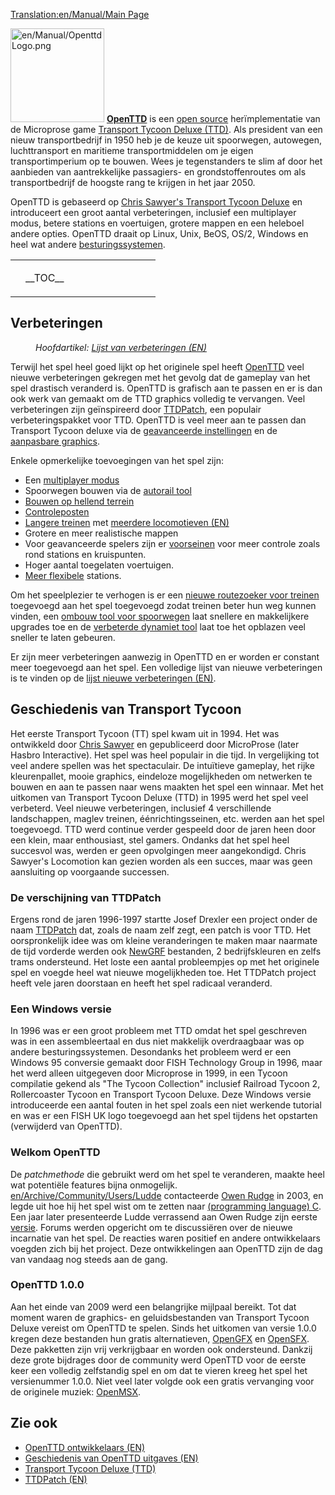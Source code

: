 [[Translation:en/Manual/Main Page]]
{{nl/Manual/Inhoudsopgave}}

[[File:en/Manual/OpenttdLogo.png|left|150px]]
[http://www.openttd.org/ '''OpenTTD'''] is een [https://www.wikipedia.org/wiki/Open_Source open source] herïmplementatie van de Microprose game [https://www.wikipedia.org/wiki/Transport_Tycoon Transport Tycoon Deluxe (TTD)]. Als president van een nieuw transportbedrijf in 1950 heb je de keuze uit spoorwegen, autowegen, luchttransport en maritieme transportmiddelen om je eigen transportimperium op te bouwen. Wees je tegenstanders te slim af door het aanbieden van aantrekkelijke passagiers- en grondstoffenroutes om als transportbedrijf de hoogste rang te krijgen in het jaar 2050.

OpenTTD is gebaseerd op [http://www.chrissawyer.com/info.htm Chris Sawyer's Transport Tycoon Deluxe] en introduceert een groot aantal verbeteringen, inclusief een multiplayer modus, betere stations en voertuigen, grotere mappen en een heleboel andere opties. OpenTTD draait op Linux, Unix, BeOS, OS/2, Windows en heel wat andere [[nl/Archive/Compilation and Ports/Besturingssystemen|besturingssystemen]].

{| align="center"
|colspan=2 style="background:none; border:0px"|
|width=200 style="background:none; border:0px"| __TOC__
|style="background:none; border:0px"| [[File:nl/Manual/Intro venster.png|frame|center|OpenTTD [[nl/Manual/Spelinterface#opties-in-hoofdmenu| introscherm]]]]
|}

==Verbeteringen==
:''Hoofdartikel: [[en/Archive/Lists/List of New Features|Lijst van verbeteringen (EN)]]''

Terwijl het spel heel goed lijkt op het originele spel heeft [http://www.openttd.org OpenTTD] veel nieuwe verbeteringen gekregen met het gevolg dat de gameplay van het spel drastisch veranderd is. OpenTTD is grafisch aan te passen en er is dan ook werk van gemaakt om de TTD graphics volledig te vervangen. Veel verbeteringen zijn geïnspireerd door [http://www.ttdpatch.net/ TTDPatch], een populair verbeteringspakket voor TTD. OpenTTD is veel meer aan te passen dan Transport Tycoon deluxe via de [[nl/Archive/Manual/Settings/Geavanceerde instellingen|geavanceerde instellingen]] en de [[nl/Manual/NewGRF|aanpasbare graphics]].

Enkele opmerkelijke toevoegingen van het spel zijn:
* Een [[nl/Manual/Multiplayer|multiplayer modus]]
* Spoorwegen bouwen via de [[nl/Archive/Manual/Autorail|autorail tool]]
* [[nl/Archive/Manual/Settings/Bouwen op hellingen|Bouwen op hellend terrein]]
* [[nl/Manual/Controleposten|Controleposten]]
* [[nl/Archive/Manual/Settings/Mammoettreinen|Langere treinen]] met [[en/Archive/Manual/Multiheaded trains|meerdere locomotieven (EN)]]
* Grotere en meer realistische mappen
* Voor geavanceerde spelers zijn er [[nl/Manual/Seinen#voorseinen|voorseinen]] voor meer controle zoals rond stations en kruispunten.
* Hoger aantal toegelaten voertuigen.
* [[nl/Archive/Manual/Settings/Niet-uniforme stations|Meer flexibele]] stations.

Om het speelplezier te verhogen is er een [[nl/Nu een andere routegebaseerde signalering patch/YAPP|nieuwe routezoeker voor treinen]] toegevoegd aan het spel toegevoegd zodat treinen beter hun weg kunnen vinden, een [[nl/Manual/Verander spoortype|ombouw tool voor spoorwegen]] laat snellere en makkelijkere upgrades toe en de [[nl/Archive/Manual/Settings/Extra dynamiet|verbeterde dynamiet tool]] laat toe het opblazen veel sneller te laten gebeuren.

Er zijn meer verbeteringen aanwezig in OpenTTD en er worden er constant meer toegevoegd aan het spel. Een volledige lijst van nieuwe verbeteringen is te vinden op de [[en/Archive/Lists/List of New Features|lijst nieuwe verbeteringen (EN)]].

==Geschiedenis van Transport Tycoon==
Het eerste Transport Tycoon (TT) spel kwam uit in 1994. Het was ontwikkeld door [http://www.chrissawyer.com Chris Sawyer] en gepubliceerd door MicroProse (later Hasbro Interactive).
Het spel was heel populair in die tijd. In vergelijking tot veel andere spellen was het spectaculair. De intuïtieve gameplay, het rijke kleurenpallet, mooie graphics, eindeloze mogelijkheden om netwerken te bouwen en aan te passen naar wens maakten het spel een winnaar.
Met het uitkomen van Transport Tycoon Deluxe (TTD) in 1995 werd het spel veel verbeterd. Veel nieuwe verbeteringen, inclusief 4 verschillende landschappen, maglev treinen, éénrichtingsseinen, etc. werden aan het spel toegevoegd.
TTD werd continue verder gespeeld door de jaren heen door een klein, maar enthousiast, stel gamers. Ondanks dat het spel heel succesvol was, werden er geen opvolgingen meer aangekondigd. Chris Sawyer's Locomotion kan gezien worden als een succes, maar was geen aansluiting op voorgaande successen.

===De verschijning van TTDPatch===
Ergens rond de jaren 1996-1997 startte Josef Drexler een project onder de naam [http://www.ttdpatch.net/ TTDPatch] dat, zoals de naam zelf zegt, een patch is voor TTD. Het oorspronkelijk idee was om kleine veranderingen te maken maar naarmate de tijd vorderde werden ook [[nl/Manual/NewGRF|NewGRF]] bestanden, 2 bedrijfskleuren en zelfs trams ondersteund. Het loste een aantal probleempjes op met het originele spel en voegde heel wat nieuwe mogelijkheden toe. Het TTDPatch project heeft vele jaren doorstaan en heeft het spel radicaal veranderd.

===Een Windows versie===
In 1996 was er een groot probleem met TTD omdat het spel geschreven was in een assembleertaal en dus niet makkelijk overdraagbaar was op andere besturingssystemen. Desondanks het probleem werd er een Windows 95 conversie gemaakt door FISH Technology Group in 1996, maar het werd alleen uitgegeven door Microprose in 1999, in een Tycoon compilatie gekend als "The Tycoon Collection" inclusief Railroad Tycoon 2, Rollercoaster Tycoon en Transport Tycoon Deluxe. Deze Windows versie introduceerde een aantal fouten in het spel zoals een niet werkende tutorial en was er een FISH UK logo toegevoegd aan het spel tijdens het opstarten (verwijderd van OpenTTD).

===Welkom OpenTTD===
De ''patchmethode'' die gebruikt werd om het spel te veranderen, maakte heel wat potentiële features bijna onmogelijk. [[en/Archive/Community/Users/Ludde]] contacteerde [http://www.tt-forums.net/ Owen Rudge] in 2003, en legde uit hoe hij het spel wist om te zetten naar [https://www.wikipedia.org/wiki/c (programming language) C]. Een jaar later presenteerde Ludde verrassend aan Owen Rudge zijn eerste [https://www.wikipedia.org/wiki/Sofware_release versie]. Forums werden opgericht om te discussiëren over de nieuwe incarnatie van het spel. De reacties waren positief en andere ontwikkelaars voegden zich bij het project. Deze ontwikkelingen aan OpenTTD zijn de dag van vandaag nog steeds aan de gang.

===OpenTTD 1.0.0===
Aan het einde van 2009 werd een belangrijke mijlpaal bereikt. Tot dat moment waren de graphics- en geluidsbestanden van Transport Tycoon Deluxe vereist om OpenTTD te spelen. Sinds het uitkomen van versie 1.0.0 kregen deze bestanden hun gratis alternatieven, [[nl/OpenGFX|OpenGFX]] en [[nl/OpenSFX|OpenSFX]]. Deze pakketten zijn vrij verkrijgbaar en worden ook ondersteund. Dankzij deze grote bijdrages door de community werd OpenTTD voor de eerste keer een volledig zelfstandig spel en om dat te vieren kreeg het spel het versienummer 1.0.0. Niet veel later volgde ook een gratis vervanging voor de originele muziek: [[nl/OpenMSX|OpenMSX]].

==Zie ook==
*[[en/Archive/Community/Developers|OpenTTD ontwikkelaars (EN)]]
*[[en/Archive/OpenTTD/Main Page|Geschiedenis van OpenTTD uitgaves (EN)]]
*[https://www.wikipedia.org/wiki/nl:Transport_Tycoon Transport Tycoon Deluxe (TTD)]
*[http://www.ttdpatch.net/ TTDPatch (EN)]